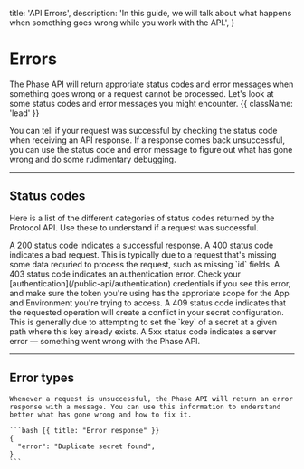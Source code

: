   title: 'API Errors',
  description:
    'In this guide, we will talk about what happens when something goes wrong while you work with the API.',
}

# Errors

The Phase API will return approriate status codes and error messages when something goes wrong or a request cannot be processed. Let's look at some status codes and error messages you might encounter. {{ className: 'lead' }}

You can tell if your request was successful by checking the status code when receiving an API response. If a response comes back unsuccessful, you can use the status code and error message to figure out what has gone wrong and do some rudimentary debugging.


---

## Status codes

Here is a list of the different categories of status codes returned by the Protocol API. Use these to understand if a request was successful.

<Properties>
  <Property name="200">
    A 200 status code indicates a successful response.
  </Property>
  <Property name="400">
    A 400 status code indicates a bad request. This is typically due to a request that's missing some data requried to process the request, such as missing `id` fields.
  </Property>
  <Property name="403">
    A 403 status code indicates an authentication error. Check your [authentication](/public-api/authentication) credentials if you see this error, and make sure the token you're using has the approriate scope for the App and Environment you're trying to access.
  </Property>
  <Property name="409">
    A 409 status code indicates that the requested operation will create a conflict in your secret configuration. This is generally due to attempting to set the `key` of a secret at a given path where this key already exists. 
  </Property>
  <Property name="5xx">
    A 5xx status code indicates a server error — something went wrong with the Phase API.
  </Property>
</Properties>

---

## Error types

<Row>
  <Col>

    Whenever a request is unsuccessful, the Phase API will return an error response with a message. You can use this information to understand better what has gone wrong and how to fix it.

  </Col>
  <Col>

    ```bash {{ title: "Error response" }}
    {
      "error": "Duplicate secret found",
    }
    ```

  </Col>
</Row>
